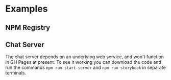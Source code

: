 
<Meta title="Domino/Examples" component={Component} />

# Examples

## NPM Registry

<Canvas>
  <Story story={stories.NPMRegistry} />
</Canvas>

## Chat Server

The chat server depends on an underlying web service, and won't function in GH Pages at present.
To see it working you can download the code and run the commands `npm run start-server` and `npm run storybook` in separate terminals.

<Canvas>
  <Story story={stories.ChatServer} />
</Canvas>

